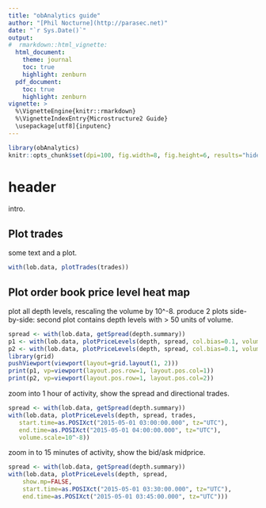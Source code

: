 ```yaml
---
title: "obAnalytics guide"
author: "[Phil Nocturne](http://parasec.net)"
date: "`r Sys.Date()`"
output: 
#  rmarkdown::html_vignette:
  html_document:
    theme: journal 
    toc: true
    highlight: zenburn
  pdf_document:
    toc: true
    highlight: zenburn
vignette: >
  %\VignetteEngine{knitr::rmarkdown}
  %\VignetteIndexEntry{Microstructure2 Guide}
  \usepackage[utf8]{inputenc}
---
```


```r
library(obAnalytics)
knitr::opts_chunk$set(dpi=100, fig.width=8, fig.height=6, results="hide") 
```

# header

intro.

## Plot trades 

some text and a plot.

```r
with(lob.data, plotTrades(trades))
```

## Plot order book price level heat map

plot all depth levels, rescaling the volume by 10^-8.
produce 2 plots side-by-side: second plot contains depth levels with > 50 units of volume.

```r
spread <- with(lob.data, getSpread(depth.summary))
p1 <- with(lob.data, plotPriceLevels(depth, spread, col.bias=0.1, volume.scale=10^-8))
p2 <- with(lob.data, plotPriceLevels(depth, spread, col.bias=0.1, volume.scale=10^-8, volume.from=50))
library(grid)
pushViewport(viewport(layout=grid.layout(1, 2)))
print(p1, vp=viewport(layout.pos.row=1, layout.pos.col=1))
print(p2, vp=viewport(layout.pos.row=1, layout.pos.col=2))
```

zoom into 1 hour of activity, show the spread and directional trades.

```r
spread <- with(lob.data, getSpread(depth.summary))
with(lob.data, plotPriceLevels(depth, spread, trades,
   start.time=as.POSIXct("2015-05-01 03:00:00.000", tz="UTC"),
   end.time=as.POSIXct("2015-05-01 04:00:00.000", tz="UTC"),
   volume.scale=10^-8))
```

zoom in to 15 minutes of activity, show the bid/ask midprice.

```r
spread <- with(lob.data, getSpread(depth.summary))
with(lob.data, plotPriceLevels(depth, spread,
    show.mp=FALSE,
    start.time=as.POSIXct("2015-05-01 03:30:00.000", tz="UTC"),
    end.time=as.POSIXct("2015-05-01 03:45:00.000", tz="UTC")))
```

